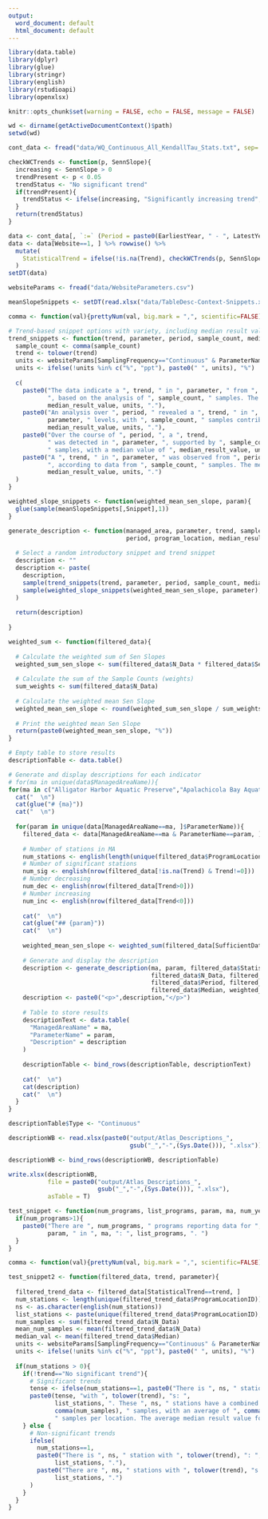 ```yaml
---
output:
  word_document: default
  html_document: default
---
```


```r
library(data.table)
library(dplyr)
library(glue)
library(stringr)
library(english)
library(rstudioapi)
library(openxlsx)

knitr::opts_chunk$set(warning = FALSE, echo = FALSE, message = FALSE)

wd <- dirname(getActiveDocumentContext()$path)
setwd(wd)

cont_data <- fread("data/WQ_Continuous_All_KendallTau_Stats.txt", sep='|')

checkWCTrends <- function(p, SennSlope){
  increasing <- SennSlope > 0
  trendPresent <- p < 0.05
  trendStatus <- "No significant trend"
  if(trendPresent){
    trendStatus <- ifelse(increasing, "Significantly increasing trend", "Significantly decreasing trend")
  }          
  return(trendStatus)
}

data <- cont_data[, `:=` (Period = paste0(EarliestYear, " - ", LatestYear))]
data <- data[Website==1, ] %>% rowwise() %>%
  mutate(
    StatisticalTrend = ifelse(!is.na(Trend), checkWCTrends(p, SennSlope), "Insufficient data")
  )
setDT(data)

websiteParams <- fread("data/WebsiteParameters.csv")

meanSlopeSnippets <- setDT(read.xlsx("data/TableDesc-Context-Snippets.xlsx", sheet = 5))

```

```r

comma <- function(val){prettyNum(val, big.mark = ",", scientific=FALSE)}

# Trend-based snippet options with variety, including median result value
trend_snippets <- function(trend, parameter, period, sample_count, median_result_value){
  sample_count <- comma(sample_count)
  trend <- tolower(trend)
  units <- websiteParams[SamplingFrequency=="Continuous" & ParameterName==parameter, ParameterUnits]
  units <- ifelse(!units %in% c("%", "ppt"), paste0(" ", units), "%")
  
  c(
    paste0("The data indicate a ", trend, " in ", parameter, " from ", period, 
           ", based on the analysis of ", sample_count, " samples. The median result value during this period was ", 
           median_result_value, units, "."),
    paste0("An analysis over ", period, " revealed a ", trend, " in ", 
           parameter, " levels, with ", sample_count, " samples contributing to this finding. The median value recorded was ", 
           median_result_value, units, "."),
    paste0("Over the course of ", period, ", a ", trend, 
           " was detected in ", parameter, ", supported by ", sample_count, 
           " samples, with a median value of ", median_result_value, units, "."),
    paste0("A ", trend, " in ", parameter, " was observed from ", period, 
           ", according to data from ", sample_count, " samples. The median result value noted was ", 
           median_result_value, units, ".")
  )
}

weighted_slope_snippets <- function(weighted_mean_sen_slope, param){
  glue(sample(meanSlopeSnippets[,Snippet],1))
}

generate_description <- function(managed_area, parameter, trend, sample_count, years_with_data, 
                                 period, program_location, median_result_value, weighted_mean_sen_slope) {
  
  # Select a random introductory snippet and trend snippet
  description <- ""
  description <- paste(
    description, 
    sample(trend_snippets(trend, parameter, period, sample_count, median_result_value),1),
    sample(weighted_slope_snippets(weighted_mean_sen_slope, parameter),1)
  )
  
  return(description)
  
}

weighted_sum <- function(filtered_data){
  
  # Calculate the weighted sum of Sen Slopes
  weighted_sum_sen_slope <- sum(filtered_data$N_Data * filtered_data$SennSlope)
  
  # Calculate the sum of the Sample Counts (weights)
  sum_weights <- sum(filtered_data$N_Data)
  
  # Calculate the weighted mean Sen Slope
  weighted_mean_sen_slope <- round(weighted_sum_sen_slope / sum_weights,3)*100
  
  # Print the weighted mean Sen Slope
  return(paste0(weighted_mean_sen_slope, "%"))
}


```

```r
# Empty table to store results
descriptionTable <- data.table()

# Generate and display descriptions for each indicator
# for(ma in unique(data$ManagedAreaName)){
for(ma in c("Alligator Harbor Aquatic Preserve","Apalachicola Bay Aquatic Preserve","Big Bend Seagrasses Aquatic Preserve")){
  cat("  \n")
  cat(glue("# {ma}"))
  cat("  \n")
  
  for(param in unique(data[ManagedAreaName==ma, ]$ParameterName)){
    filtered_data <- data[ManagedAreaName==ma & ParameterName==param, ]
    
    # Number of stations in MA
    num_stations <- english(length(unique(filtered_data$ProgramLocationID)))
    # Number of significant stations
    num_sig <- english(nrow(filtered_data[!is.na(Trend) & Trend!=0]))
    # Number decreasing
    num_dec <- english(nrow(filtered_data[Trend>0]))
    # Number increasing
    num_inc <- english(nrow(filtered_data[Trend<0]))
    
    cat("  \n")
    cat(glue("## {param}"))
    cat("  \n")
    
    weighted_mean_sen_slope <- weighted_sum(filtered_data[SufficientData==TRUE,])
    
    # Generate and display the description
    description <- generate_description(ma, param, filtered_data$StatisticalTrend,
                                        filtered_data$N_Data, filtered_data$N_Years,
                                        filtered_data$Period, filtered_data$ProgramLocationID,
                                        filtered_data$Median, weighted_mean_sen_slope)
    description <- paste0("<p>",description,"</p>")
    
    # Table to store results
    descriptionText <- data.table(
      "ManagedAreaName" = ma,
      "ParameterName" = param,
      "Description" = description
    )
    
    descriptionTable <- bind_rows(descriptionTable, descriptionText)
    
    cat("  \n")
    cat(description)
    cat("  \n")
  }
}

descriptionTable$Type <- "Continuous"

descriptionWB <- read.xlsx(paste0("output/Atlas_Descriptions_", 
                                  gsub("_","-",(Sys.Date())), ".xlsx"))

descriptionWB <- bind_rows(descriptionWB, descriptionTable)

write.xlsx(descriptionWB, 
           file = paste0("output/Atlas_Descriptions_", 
                         gsub("_","-",(Sys.Date())), ".xlsx"),
           asTable = T)

```


```r

test_snippet <- function(num_programs, list_programs, param, ma, num_years){
  if(num_programs>1){
    paste0("There are ", num_programs, " programs reporting data for ", 
           param, " in ", ma, ": ", list_programs, ". ")
  }
}

comma <- function(val){prettyNum(val, big.mark = ",", scientific=FALSE)}

test_snippet2 <- function(filtered_data, trend, parameter){
  
  filtered_trend_data <- filtered_data[StatisticalTrend==trend, ]
  num_stations <- length(unique(filtered_trend_data$ProgramLocationID))
  ns <- as.character(english(num_stations))
  list_stations <- paste(unique(filtered_trend_data$ProgramLocationID), collapse = ", ")
  num_samples <- sum(filtered_trend_data$N_Data)
  mean_num_samples <- mean(filtered_trend_data$N_Data)
  median_val <- mean(filtered_trend_data$Median)
  units <- websiteParams[SamplingFrequency=="Continuous" & ParameterName==parameter, ParameterUnits]
  units <- ifelse(!units %in% c("%", "ppt"), paste0(" ", units), "%")
  
  if(num_stations > 0){
    if(!trend=="No significant trend"){
      # Significant trends
      tense <- ifelse(num_stations==1, paste0("There is ", ns, " station "), paste0("There are ", ns, " stations "))
      paste0(tense, "with ", tolower(trend), "s: ",
             list_stations, ". These ", ns, " stations have a combined sample count of ", 
             comma(num_samples), " samples, with an average of ", comma(round(mean_num_samples)), 
             " samples per location. The average median result value for all stations is ", round(median_val,1), units, ".")
    } else {
      # Non-significant trends
      ifelse(
        num_stations==1, 
        paste0("There is ", ns, " station with ", tolower(trend), ": ",
             list_stations, "."), 
        paste0("There are ", ns, " stations with ", tolower(trend), "s: ",
             list_stations, ".")
      )
    }
  }
}

```